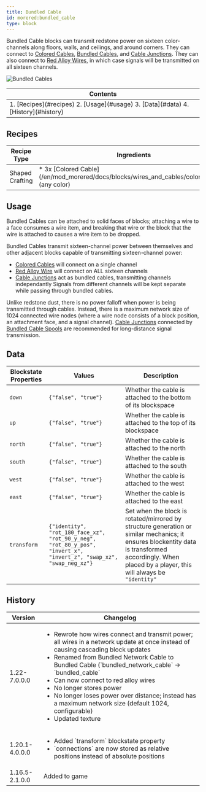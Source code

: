 ```yaml
---
title: Bundled Cable
id: morered:bundled_cable
type: block
---
```


Bundled Cable blocks can transmit redstone power on sixteen color-channels along floors, walls, and ceilings, and around corners.
They can connect to [Colored Cables](/en/mod/morered/docs/block/wires_and_cables/colored_cables), [Bundled Cables](/en/mod/morered/docs/block/wires_and_cables/bundled_cables),
and [Cable Junctions](/en/mod/morered/docs/block/wires_and_cables/cable_junctions).
They can also connect to [Red Alloy Wires](/en/mod/morered/docs/block/wires_and_cables/red_alloy_wire),
in which case signals will be transmitted on all sixteen channels.

![Bundled Cables](https://commoble.net/images/morered/bundled_cables.png)

<table>
	<thead><tr><th>Contents</th></tr></thead>
	<tbody><tr><td>
		1. [Recipes](#recipes)
		2. [Usage](#usage)
		3. [Data](#data)
		4. [History](#history)
	</td></tr></tbody>
</table>

## Recipes
<table>
	<thead>
		<tr>
			<th>Recipe Type</th>
			<th>Ingredients</th>
			<th>Output</th>
			<th>Example</th>
		</tr>
	</thead>
	<tbody>
		<tr>
			<td>Shaped Crafting</td>
			<td style={{width: '30%'}}>
				* 3x [Colored Cable](/en/mod_morered/docs/blocks/wires_and_cables/colored_cable) (any color)
			</td>
			<td>
				* 3x Bundled Cable
			</td>
			<td>
				![Shaped Crafting Recipe for Bundled Cable](https://commoble.net/images/morered/recipes/bundled_cable_recipe.png)
			</td>
		</tr>
	</tbody>
</table>

## Usage

Bundled Cables can be attached to solid faces of blocks;
attaching a wire to a face consumes a wire item, and breaking that wire or the block that the wire is attached to causes a wire item to be dropped.

Bundled Cables transmit sixteen-channel power between themselves and other adjacent blocks capable of transmitting sixteen-channel power:
* [Colored Cables](/en/mod/morered/docs/block/wires_and_cables/colored_cables) will connect on a single channel
* [Red Alloy Wire](/en/mod/morered/docs/block/wires_and_cables/red_alloy_wire) will connect on ALL sixteen channels
* [Cable Junctions](/en/mod/morered/docs/block/wires_and_cables/cable_junctions) act as bundled cables, transmitting channels independantly 
Signals from different channels will be kept separate while passing through bundled cables.

Unlike redstone dust, there is no power falloff when power is being transmitted through cables.
Instead, there is a maximum network size of 1024 connected wire nodes (where a wire node consists of a block position, an attachment face, and a signal channel).
[Cable Junctions](/en/mod/morered/docs/content/wires_and_cables/cable_junctions) connected by [Bundled Cable Spools](/en/mod/morered/docs/content/wires_and_cables/bundled_cable_spool)
are recommended for long-distance signal transmission.

## Data

| Blockstate Properties | Values | Description
| --- | - | -
| `down` | `{"false", "true"}` | Whether the cable is attached to the bottom of its blockspace
| `up` | `{"false", "true"}` | Whether the cable is attached to the top of its blockspace
| `north` | `{"false", "true"}` | Whether the cable is attached to the north
| `south` | `{"false", "true"}` | Whether the cable is attached to the south
| `west` | `{"false", "true"}` | Whether the cable is attached to the west
| `east` | `{"false", "true"}` | Whether the cable is attached to the east
| `transform` | `{"identity", "rot_180_face_xz", "rot_90_y_neg", "rot_80_y_pos", "invert_x", "invert_z", "swap_xz", "swap_neg_xz"}` | Set when the block is rotated/mirrored by structure generation or similar mechanics; it ensures blockentity data is transformed accordingly. When placed by a player, this will always be `"identity"`

## History
<table>
	<thead><tr><th>Version</th><th>Changelog</th></tr></thead>
	<tbody>
		<tr>
			<td>1.22-7.0.0.0</td>
			<td>
				<ul>
					<li>Rewrote how wires connect and transmit power; all wires in a network update at once instead of causing cascading block updates</li>
					<li>Renamed from Bundled Network Cable to Bundled Cable (`bundled_network_cable` -> `bundled_cable`</li>
					<li>Can now connect to red alloy wires</li>
					<li>No longer stores power</li>
					<li>No longer loses power over distance; instead has a maximum network size (default 1024, configurable)</li>
					<li>Updated texture</li>
				</ul>
			</td>
		</tr>
		<tr>
			<td>1.20.1-4.0.0.0</td>
			<td>
				<ul>
					<li>Added `transform` blockstate property</li>
					<li>`connections` are now stored as relative positions instead of absolute positions</li>
				</ul>
			</td>
		</tr>
		<tr><td>1.16.5-2.1.0.0</td><td>Added to game</td></tr>
	</tbody>
</table>
